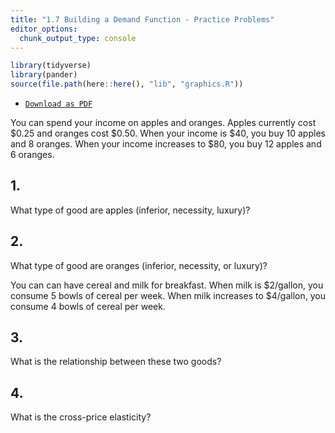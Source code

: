 ```yaml
---
title: "1.7 Building a Demand Function - Practice Problems"
editor_options: 
  chunk_output_type: console
---
```


```r
library(tidyverse)
library(pander)
source(file.path(here::here(), "lib", "graphics.R"))
```

- [<i class="fas fa-file-pdf"></i> `Download as PDF`](/practice/07-practice.pdf)


You can spend your income on apples and oranges. Apples currently cost $0.25 and oranges cost $0.50. When your income is $40, you buy 10 apples and 8 oranges. When your income increases to $80, you buy 12 apples and 6 oranges. 	

## 1. 
What type of good are apples (inferior, necessity, luxury)?

## 2. 
What type of good are oranges (inferior, necessity, or luxury)?

You can can have cereal and milk for breakfast. When milk is $2/gallon, you consume 5 bowls of cereal per week. When milk increases to $4/gallon, you consume 4 bowls of cereal per week.

## 3. 
What is the relationship between these two goods?

## 4. 
What is the cross-price elasticity? 

